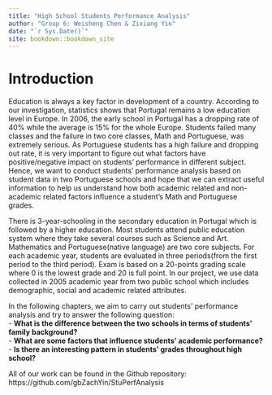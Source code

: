 ```yaml
--- 
title: "High School Students Performance Analysis"
author: "Group 6: Weisheng Chen & Zixiang Yin"
date: "`r Sys.Date()`"
site: bookdown::bookdown_site
---
```


# Introduction

Education is always a key factor in development of a country. According to our investigation, statistics shows that Portugal remains a low education level in Europe. In 2006, the early school in Portugal has a dropping rate of 40% while the average is 15% for the whole Europe. Students failed many classes and the failure in two core classes, Math and Portuguese, was extremely serious. As Portuguese students has a high failure and dropping out rate, it is very important to figure out what factors have positive/negative impact on students' performance in different subject. Hence, we want to conduct students' performance analysis based on student data in two Portuguese schools and hope that we can extract useful information to help us understand how both academic related and non-academic related factors influence a student's Math and Portuguese grades. \

There is 3-year-schooling in the secondary education in Portugal which is followed by a higher education. Most students attend public education system where they take several courses such as Science and Art. Mathematics and Portuguese(native language) are two core subjects. For each academic year, students are evaluated in three periods(from the first period to the third period). Exam is based on a 20-points grading scale where 0 is the lowest grade and 20 is full point. In our project, we use data collected in 2005 academic year from two public school which includes demographic, social and academic related attributes. \

In the following chapters, we aim to carry out students' performance analysis and try to answer the following question: \
- **What is the difference between the two schools in terms of students’ family background?** \
- **What are some factors that influence students’ academic performance?** \
- **Is there an interesting pattern in students’ grades throughout high school?**\

All of our work can be found in the Github repository: https://github.com/gbZachYin/StuPerfAnalysis